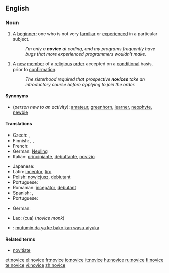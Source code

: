 ==English==

===Noun===
{{en-noun}}

# A [[beginner]]; one who is not very [[familiar]] or [[experienced]] in a particular subject.
#:''I'm only a '''novice''' at coding, and my programs frequently have bugs that more experienced programmers wouldn't make.''

# A [[new]] [[member]] of a [[religious]] [[order]] accepted on a [[conditional]] basis, prior to [[confirmation]].
#:''The sisterhood required that prospective '''novices''' take an introductory course before applying to join the order.''

====Synonyms====
*(''person new to an activity''): [[amateur]], [[greenhorn]], [[learner]], [[neophyte]], [[newbie]]

====Translations====
{{trans-top|beginner}}
* Czech: {{t-|cs|nováček|m}}, {{t-|cs|začátečník|m}}
* Finnish: {{t-|fi|noviisi}}, {{t+|fi|aloittelija}}, {{t-|fi|vasta-alkaja}}
* French: {{t+|fr|débutant}}
* German: [[Neuling]] {{m}}
* Italian: [[principiante]], [[debuttante]], [[novizio]]
{{trans-mid}}
* Japanese: {{t-|ja|初心者|tr=shoshin-sha|sc=Jpan}}
* Latin: [[inceptor]], [[tiro]]
* Polish: [[nowicjusz]], [[debiutant]]
* Portuguese: {{t+|pt|novato}}
* Romanian: [[începător]], [[debutant]]
* Spanish: {{t-|es|novato}}, {{t+|es|principiante}}
* Portuguese: {{t+|pt|novato}}
{{trans-bottom}}

{{trans-top|new member of a religious order}}
* German: {{t-|de|Novize|m}}
{{trans-mid}}
* Lao: {{Laoo|[[ຈົວ]]}} (cua) (''novice monk'')
{{trans-bottom}}

{{trans-top|translations to be checked}}
* {{ttbc|Hausa}}: [[mutumin da ya ke bako kan wasu aiyuka]]
{{trans-mid}}
{{trans-bottom}}

====Related terms====
* [[novitiate]]

[[et:novice]]
[[el:novice]]
[[fr:novice]]
[[io:novice]]
[[it:novice]]
[[hu:novice]]
[[ru:novice]]
[[fi:novice]]
[[te:novice]]
[[vi:novice]]
[[zh:novice]]